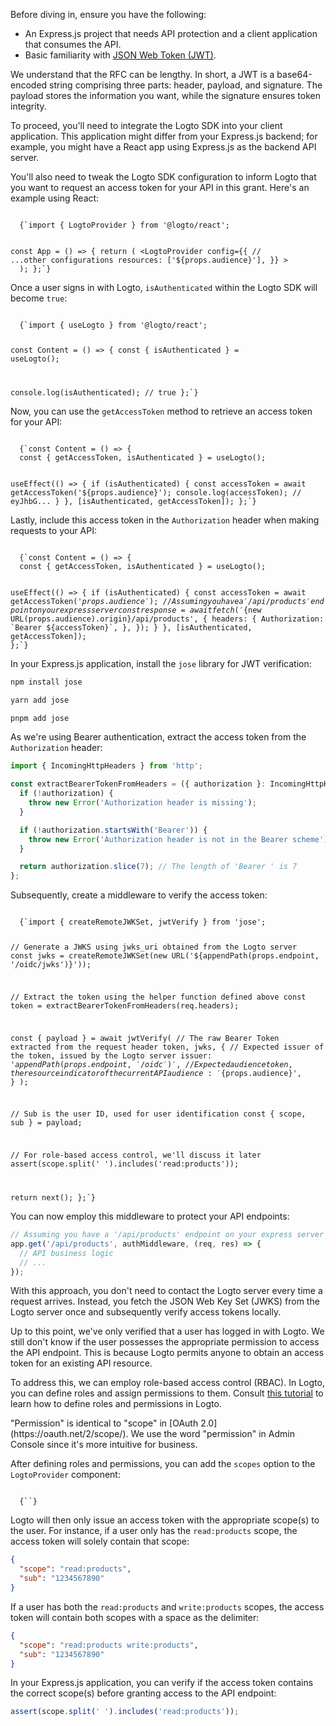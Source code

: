 
<Steps>

<Step title="Prerequisites">

Before diving in, ensure you have the following:

- An Express.js project that needs API protection and a client application that consumes the API.
- Basic familiarity with [JSON Web Token (JWT)](https://datatracker.ietf.org/doc/html/rfc7519).

<InlineNotification>

We understand that the RFC can be lengthy. In short, a JWT is a base64-encoded string comprising three parts: header, payload, and signature. The payload stores the information you want, while the signature ensures token integrity.

</InlineNotification>

</Step>

<Step title="Obtain an access token in your client application">

To proceed, you'll need to integrate the Logto SDK into your client application. This application might differ from your Express.js backend; for example, you might have a React app using Express.js as the backend API server.

You'll also need to tweak the Logto SDK configuration to inform Logto that you want to request an access token for your API in this grant. Here's an example using React:

<Code className="language-ts">
  {`import { LogtoProvider } from '@logto/react';

const App = () => {
  return (
    <LogtoProvider
      config={{
        // ...other configurations
        resources: ['${props.audience}'],
      }}
    >
      <Content />
    </LogtoProvider>
  );
};`}
</Code>

Once a user signs in with Logto, `isAuthenticated` within the Logto SDK will become `true`:

<Code className="language-ts">
  {`import { useLogto } from '@logto/react';

const Content = () => {
  const { isAuthenticated } = useLogto();

  console.log(isAuthenticated); // true
};`}
</Code>

Now, you can use the `getAccessToken` method to retrieve an access token for your API:

<Code className="language-ts">
  {`const Content = () => {
  const { getAccessToken, isAuthenticated } = useLogto();

  useEffect(() => {
    if (isAuthenticated) {
      const accessToken = await getAccessToken('${props.audience}');
      console.log(accessToken); // eyJhbG...
    }
  }, [isAuthenticated, getAccessToken]);
};`}
</Code>

Lastly, include this access token in the `Authorization` header when making requests to your API:

<Code className="language-ts">
  {`const Content = () => {
  const { getAccessToken, isAuthenticated } = useLogto();

  useEffect(() => {
    if (isAuthenticated) {
      const accessToken = await getAccessToken('${props.audience}');
      // Assuming you have a '/api/products' endpoint on your express server
      const response = await fetch('${new URL(props.audience).origin}/api/products', {
        headers: {
          Authorization: \`Bearer \${accessToken}\`,
        },
      });
    }
  }, [isAuthenticated, getAccessToken]);
};`}
</Code>

</Step>

<Step title="Verify the access token in your API">

In your Express.js application, install the `jose` library for JWT verification:

<Tabs>
<TabItem value="npm" label="npm">

```bash
npm install jose
```

</TabItem>
<TabItem value="yarn" label="Yarn">

```bash
yarn add jose
```

</TabItem>
<TabItem value="pnpm" label="pnpm">

```bash
pnpm add jose
```

</TabItem>
</Tabs>

As we're using Bearer authentication, extract the access token from the `Authorization` header:

```ts
import { IncomingHttpHeaders } from 'http';

const extractBearerTokenFromHeaders = ({ authorization }: IncomingHttpHeaders) => {
  if (!authorization) {
    throw new Error('Authorization header is missing');
  }

  if (!authorization.startsWith('Bearer')) {
    throw new Error('Authorization header is not in the Bearer scheme');
  }

  return authorization.slice(7); // The length of 'Bearer ' is 7
};
```

Subsequently, create a middleware to verify the access token:

<Code className="language-ts">
  {`import { createRemoteJWKSet, jwtVerify } from 'jose';

// Generate a JWKS using jwks_uri obtained from the Logto server
const jwks = createRemoteJWKSet(new URL('${appendPath(props.endpoint, '/oidc/jwks')}'));

  // Extract the token using the helper function defined above
  const token = extractBearerTokenFromHeaders(req.headers);

  const { payload } = await jwtVerify(
    // The raw Bearer Token extracted from the request header
    token,
    jwks,
    {
      // Expected issuer of the token, issued by the Logto server
      issuer: '${appendPath(props.endpoint, '/oidc')}',
      // Expected audience token, the resource indicator of the current API
      audience: '${props.audience}',
    }
  );

  // Sub is the user ID, used for user identification
  const { scope, sub } = payload;

  // For role-based access control, we'll discuss it later
  assert(scope.split(' ').includes('read:products'));

  return next();
};`}
</Code>

You can now employ this middleware to protect your API endpoints:

```ts
// Assuming you have a '/api/products' endpoint on your express server
app.get('/api/products', authMiddleware, (req, res) => {
  // API business logic
  // ...
});
```

With this approach, you don't need to contact the Logto server every time a request arrives. Instead, you fetch the JSON Web Key Set (JWKS) from the Logto server once and subsequently verify access tokens locally.

</Step>

<Step title="Role-based access control">

Up to this point, we've only verified that a user has logged in with Logto. We still don't know if the user possesses the appropriate permission to access the API endpoint. This is because Logto permits anyone to obtain an access token for an existing API resource.

To address this, we can employ role-based access control (RBAC). In Logto, you can define roles and assign permissions to them. Consult [this tutorial](https://docs.logto.io/docs/recipes/rbac/) to learn how to define roles and permissions in Logto.

<InlineNotification>
  "Permission" is identical to "scope" in [OAuth 2.0](https://oauth.net/2/scope/). We use the word "permission" in Admin Console since it's more intuitive for business.
</InlineNotification>

After defining roles and permissions, you can add the `scopes` option to the `LogtoProvider` component:

<Code className="language-ts">
  {`<LogtoProvider
  config={{
    // ...other configurations
    resources: ['${props.audience}'],
    scopes: ['read:products', 'write:products'], // Replace with the actual scope(s)
  }}
>`}
</Code>

Logto will then only issue an access token with the appropriate scope(s) to the user. For instance, if a user only has the `read:products` scope, the access token will solely contain that scope:

```json
{
  "scope": "read:products",
  "sub": "1234567890"
}
```

If a user has both the `read:products` and `write:products` scopes, the access token will contain both scopes with a space as the delimiter:

```json
{
  "scope": "read:products write:products",
  "sub": "1234567890"
}
```

In your Express.js application, you can verify if the access token contains the correct scope(s) before granting access to the API endpoint:

```ts
assert(scope.split(' ').includes('read:products'));
```

</Step>

</Steps>
